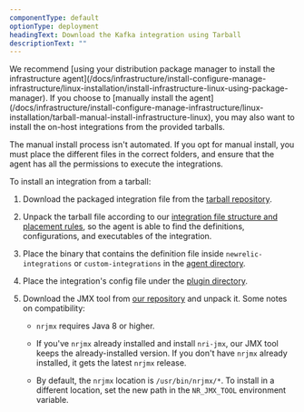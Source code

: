 ```yaml
---
componentType: default
optionType: deployment
headingText: Download the Kafka integration using Tarball
descriptionText: "" 
---
```


<Callout variant="tip">
  We recommend [using your distribution package manager to install the infrastructure agent](/docs/infrastructure/install-configure-manage-infrastructure/linux-installation/install-infrastructure-linux-using-package-manager). If you choose to [manually install the agent](/docs/infrastructure/install-configure-manage-infrastructure/linux-installation/tarball-manual-install-infrastructure-linux), you may also want to install the on-host integrations from the provided tarballs.

  The manual install process isn't automated. If you opt for manual install, you must place the different files in the correct folders, and ensure that the agent has all the permissions to execute the integrations.
</Callout>

To install an integration from a tarball:

1. Download the packaged integration file from the [tarball repository](https://download.newrelic.com/infrastructure_agent/binaries/linux/amd64/).

2. Unpack the tarball file according to our [integration file structure and placement rules](/docs/integrations/integrations-sdk/getting-started/integration-file-structure-activation), so the agent is able to find the definitions, configurations, and executables of the integration.

3. Place the binary that contains the definition file inside `newrelic-integrations` or `custom-integrations` in the [agent directory](/docs/infrastructure/install-configure-manage-infrastructure/linux-installation/tarball-manual-install-infrastructure-linux#agent-directory).

4. Place the integration's config file under the [plugin directory](/docs/infrastructure/install-configure-manage-infrastructure/linux-installation/tarball-manual-install-infrastructure-linux#configure-plugin).

5. Download the JMX tool from [our repository](https://download.newrelic.com/infrastructure_agent/binaries/linux/noarch/) and unpack it. Some notes on compatibility:

   * `nrjmx` requires Java 8 or higher.

   * If you've `nrjmx` already installed and install `nri-jmx`, our JMX tool keeps the already-installed version. If you don't have `nrjmx` already installed, it gets the latest `nrjmx` release.
  
   * By default, the `nrjmx` location is `/usr/bin/nrjmx/*`. To install in a different location, set the new path in the `NR_JMX_TOOL` environment variable.

